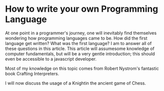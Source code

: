 
# How to write your own Programming Language

At one point in a programmer's journey, one will inevitably find themselves
wondering how programming languages came to be. How did the first language get
written? What was the first language? I am to answer all of these questions in
this article. This article will assumesome knowledge of computer fundamentals,
but will be a very gentle introduction; this should even be accessible to a
javascript developer.

Most of my knowledge on this topic comes from Robert Nystrom's fantastic book
Crafting
Interpreters<Reference id="1" text="In my opinion, the best possible introduction to programming languages out there. Go check it out!" />.

I will now discuss the usage of a
Knight<Reference id="2" text="This is a side explanation about knights" side="right" />in
the ancient game of Chess.

